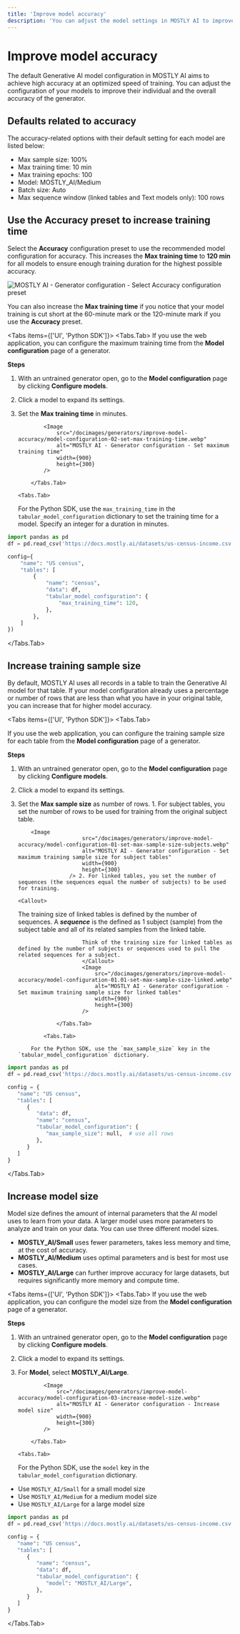 ```yaml
---
title: 'Improve model accuracy'
description: 'You can adjust the model settings in MOSTLY AI to improve the accuracy of your tabular AI models.'
---
```



# Improve model accuracy

The default Generative AI model configuration in MOSTLY AI aims to achieve high accuracy at an optimized speed of training. You can adjust the configuration of your models to improve their individual and the overall accuracy of the generator.

## Defaults related to accuracy

The accuracy-related options with their default setting for each model are listed below:

- Max sample size: 100%
- Max training time: 10 min
- Max training epochs: 100
- Model: MOSTLY_AI/Medium
- Batch size: Auto
- Max sequence window (linked tables and Text models only): 100 rows

## Use the **Accuracy** preset to increase training time

Select the **Accuracy** configuration preset to use the recommended model configuration for accuracy. This increases the **Max training time** to **120 min** for all models to ensure enough training duration for the highest possible accuracy.

<Image src="/docimages/generators/improve-model-accuracy/model-configuration-00-select-accuracy-preset.webp" alt="MOSTLY AI - Generator configuration - Select Accuracy configuration preset" width={900} height={300} />

You can also increase the **Max training time** if you notice that your model training is cut short at the 60-minute mark or the 120-minute mark if you use the **Accuracy** preset.

<Tabs items={['UI', 'Python SDK']}>
<Tabs.Tab>
If you use the web application, you can configure the maximum training time from the **Model configuration** page of a generator.

**Steps**

1.  With an untrained generator open, go to the **Model configuration** page by clicking **Configure models**.
2.  Click a model to expand its settings.
3.  Set the **Max training time** in minutes.

                <Image
                    src="/docimages/generators/improve-model-accuracy/model-configuration-02-set-max-training-time.webp"
                    alt="MOSTLY AI - Generator configuration - Set maximum training time"
                    width={900}
                    height={300}
                />

            </Tabs.Tab>

        <Tabs.Tab>

    For the Python SDK, use the `max_training_time` in the `tabular_model_configuration` dictionary to set the training time for a model. Specify an integer for a duration in minutes.

```python filename="python" copy {11}
import pandas as pd
df = pd.read_csv('https://docs.mostly.ai/datasets/us-census-income.csv.gz')

config={
    "name": "US census",
    "tables": [
        {
            "name": "census",
            "data": df,
            "tabular_model_configuration": {
                "max_training_time": 120,
            },
        },
    ]
})
```

</Tabs.Tab>
</Tabs>

## Increase training sample size

By default, MOSTLY AI uses all records in a table to train the Generative AI model for that table. If your model configuration already uses a percentage or number of rows that are less than what you have in your original table, you can increase that for higher model accuracy.

<Tabs items={['UI', 'Python SDK']}>
<Tabs.Tab>

If you use the web application, you can configure the training sample size for each table from the **Model configuration** page of a generator.

**Steps**

1.  With an untrained generator open, go to the **Model configuration** page by clicking **Configure models**.
2.  Click a model to expand its settings.
3.  Set the **Max sample size** as number of rows. 1. For subject tables, you set the number of rows to be used for training from the original subject table.

            <Image
                            src="/docimages/generators/improve-model-accuracy/model-configuration-01-set-max-sample-size-subjects.webp"
                            alt="MOSTLY AI - Generator configuration - Set maximum training sample size for subject tables"
                            width={900}
                            height={300}
                        /> 2. For linked tables, you set the number of sequences (the sequences equal the number of subjects) to be used for training.

        <Callout>

    The training size of linked tables is defined by the number of sequences. A _**sequence**_ is the defined as 1 subject (sample) from the subject table and all of its related samples from the linked table.

                            Think of the training size for linked tables as defined by the number of subjects or sequences used to pull the related sequences for a subject.
                            </Callout>
                            <Image
                                src="/docimages/generators/improve-model-accuracy/model-configuration-01.01-set-max-sample-size-linked.webp"
                                alt="MOSTLY AI - Generator configuration - Set maximum training sample size for linked tables"
                                width={900}
                                height={300}
                            />

                    </Tabs.Tab>

                <Tabs.Tab>

            For the Python SDK, use the `max_sample_size` key in the `tabular_model_configuration` dictionary.

```python filename="python" copy {11}
import pandas as pd
df = pd.read_csv('https://docs.mostly.ai/datasets/us-census-income.csv.gz')

config = {
   "name": "US census",
   "tables": [
      {
         "data": df,
         "name": "census",
         "tabular_model_configuration": {
            "max_sample_size": null,  # use all rows
         },
      }
   ]
}
```

</Tabs.Tab>
</Tabs>

## Increase model size

Model size defines the amount of internal parameters that the AI model uses to learn from your data. A larger model uses more parameters to analyze and train on your data. You can use three different model sizes.

- **MOSTLY_AI/Small** uses fewer parameters, takes less memory and time, at the cost of accuracy.
- **MOSTLY_AI/Medium** uses optimal parameters and is best for most use cases.
- **MOSTLY_AI/Large** can further improve accuracy for large datasets, but requires significantly more memory and compute time.

<Tabs items={['UI', 'Python SDK']}>
<Tabs.Tab>
If you use the web application, you can configure the model size from the **Model configuration** page of a generator.

**Steps**

1.  With an untrained generator open, go to the **Model configuration** page by clicking **Configure models**.
2.  Click a model to expand its settings.
3.  For **Model**, select **MOSTLY_AI/Large**.

                <Image
                    src="/docimages/generators/improve-model-accuracy/model-configuration-03-increase-model-size.webp"
                    alt="MOSTLY AI - Generator configuration - Increase model size"
                    width={900}
                    height={300}
                />

            </Tabs.Tab>

        <Tabs.Tab>

    For the Python SDK, use the `model` key in the `tabular_model_configuration` dictionary.

- Use `MOSTLY_AI/Small` for a small model size
- Use `MOSTLY_AI/Medium` for a medium model size
- Use `MOSTLY_AI/Large` for a large model size

```python filename="python" copy {11}
import pandas as pd
df = pd.read_csv('https://docs.mostly.ai/datasets/us-census-income.csv.gz')

config = {
   "name": "US census",
   "tables": [
      {
         "name": "census",
         "data": df,
         "tabular_model_configuration": {
            "model": "MOSTLY_AI/Large",
         },
      }
   ]
}
```

</Tabs.Tab>
</Tabs>
